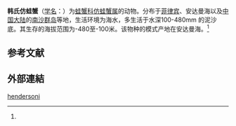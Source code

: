 {{Speciesbox
| genus = Raninoides
| species = hendersoni
| authority = (Chopra, 1933){{r|id11458}}
}}

'''韩氏仿蛙蟹'''（[[学名|学名]]：{{lang|la|''Raninoides hendersoni''}}）为[[蛙蟹科|蛙蟹科]][[仿蛙蟹属|仿蛙蟹属]]的动物。分布于[[菲律宾|菲律宾]]、安达曼海以及[[中国大陆|中国大陆]]的[[南沙群岛|南沙群岛]]等地，生活环境为海水，多生活于水深100-480mm 的泥沙底。其生存的海拔范围为-480至-100米。该物种的模式产地在安达曼海。<ref name='id11458'/>

==参考文献==
{{reflist|refs=
<ref name='id11458'>{{cite web| url =http://www.bioinfo.cn/db05/BjdwSpecies.php?action=view&id=11458| title =韩氏仿蛙蟹| work =《中国动物物种编目数据库》| publisher =中国科学院微生物研究所| author =中国科学院动物研究所| accessdate =2009-04-28| deadurl =yes| archiveurl =https://web.archive.org/web/20160305062955/http://www.bioinfo.cn/db05/BjdwSpecies.php?action=view&id=11458| archivedate =2016-03-05}}</ref>
}}

==外部連結==
{{Wikispecies|Raninoides hendersoni}}
{{Taxonbar|from=Q14252128}}

[[Category:仿蛙蟹屬|hendersoni]]


{{螃蟹小作品}}